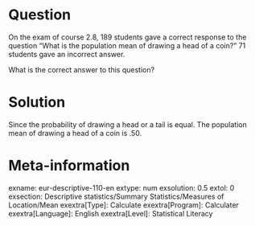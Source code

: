 Question
========
On the exam of course 2.8, 189 students gave a correct response to the question “What is the population mean of drawing a head of a coin?” 71 students gave an incorrect answer. 

What is the correct answer to this question?


Solution
========
Since the probability of drawing a head or a tail is equal. The population mean of drawing a head of a coin is .50.


Meta-information
================
exname: eur-descriptive-110-en
extype: num
exsolution: 0.5
extol: 0
exsection: Descriptive statistics/Summary Statistics/Measures of Location/Mean
exextra[Type]: Calculate
exextra[Program]: Calculater
exextra[Language]: English
exextra[Level]: Statistical Literacy